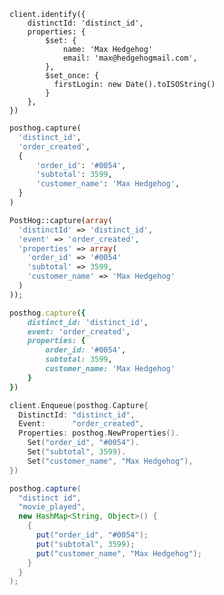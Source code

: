 <MultiLanguage selector="tabs">

```node
client.identify({
    distinctId: 'distinct_id',
    properties: {
        $set: {
            name: 'Max Hedgehog'
            email: 'max@hedgehogmail.com',
        },
        $set_once: {
          firstLogin: new Date().toISOString()
        }
    },
})
```

```python
posthog.capture(
  'distinct_id',
  'order_created',
  {
      'order_id': '#0054',
      'subtotal': 3599,
      'customer_name': 'Max Hedgehog',
  }
)
```

```php
PostHog::capture(array(
  'distinctId' => 'distinct_id',
  'event' => 'order_created',
  'properties' => array(
    'order_id' => '#0054'
    'subtotal' => 3599,
    'customer_name' => 'Max Hedgehog'
  )
));
```

```ruby
posthog.capture({
    distinct_id: 'distinct_id',
    event: 'order_created',
    properties: {
        order_id: '#0054',
        subtotal: 3599,
        customer_name: 'Max Hedgehog'
    }
})
```

```go
client.Enqueue(posthog.Capture{
  DistinctId: "distinct_id",
  Event:      "order_created",
  Properties: posthog.NewProperties().
    Set("order_id", "#0054").
    Set("subtotal", 3599).
    Set("customer_name", "Max Hedgehog"),
})
```

```java
posthog.capture(
  "distinct id",
  "movie_played",
  new HashMap<String, Object>() {
    {
      put("order_id", "#0054");
      put("subtotal", 3599);
      put("customer_name", "Max Hedgehog");
    }
  }
);
```

</MultiLanguage>
